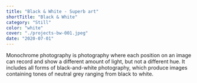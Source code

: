 ```yaml
---
title: "Black & White - Superb art"
shortTitle: "Black & White"
category: "Still"
color: "white"
cover: "./projects-bw-001.jpeg"
date: "2020-07-01"
---
```


Monochrome photography is photography where each position on an image can record and show a different amount of light, but not a different hue. It includes all forms of black-and-white photography, which produce images containing tones of neutral grey ranging from black to white.
